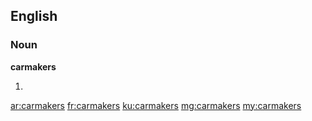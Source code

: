 ==English==

===Noun===
'''carmakers'''

# {{plural of|carmaker}}

[[ar:carmakers]]
[[fr:carmakers]]
[[ku:carmakers]]
[[mg:carmakers]]
[[my:carmakers]]